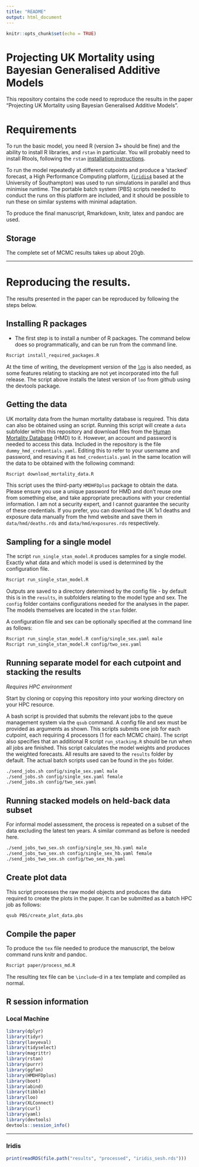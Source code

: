 ```yaml
---
title: "README"
output: html_document
---
```


```r
knitr::opts_chunk$set(echo = TRUE)
```

# Projecting UK Mortality using Bayesian Generalised Additive Models

This repository contains the code need to reproduce the results in the paper "Projecting UK Mortality using Bayesian Generalised Additive Models". 

# Requirements

To run the basic model, you need R (version 3+ should be fine) and the ability to install R libraries, and `rstan` in particular. You will probably need to install Rtools, following the `rstan` [installation instructions](https://github.com/stan-dev/rstan/wiki/Installing-RStan-on-Windows). 

To run the model repeatedly at different cutpoints and produce a 'stacked' forecast, a High Performance Computing platform, ([`iridis4`](https://www.southampton.ac.uk/isolutions/staff/iridis.page) based at the University of Southampton) was used to run simulations in parallel and thus minimise runtime. The portable batch system (PBS) scripts needed to conduct the runs on this platform are included, and it should be possible to run these on similar systems with minimal adaptation.

To produce the final manuscript, Rmarkdown, knitr, latex and pandoc are used.

## Storage
The complete set of MCMC results takes up about 20gb.

---

# Reproducing the results.

The results presented in the paper can be reproduced by following the steps below. 

## Installing R packages
- The first step is to install a number of R packages. The command below does so programmatically, and can be run from the command line.
```bash
Rscript install_required_packages.R
```
At the time of writing, the development version of the [`loo`](https://github.com/stan-dev/loo) is also needed, as some features relating to stacking are not yet incorporated into the full release. The script above installs the latest version of `loo` from github using the devtools package.

## Getting the data
UK mortality data from the human mortality database is required. This data can also be obtained using an script. Running this script will create a `data` subfolder within this repository and download files from the [Human Mortality Database](http://www.mortality.org/) (HMD) to it. However, an account and password is needed to access this data. Included in the repository is the file `dummy_hmd_credentials.yaml`. Editing this to refer to your username and password, and resaving it as `hmd_credentials.yaml` in the same location will the data to be obtained with the following command: 

```bash
Rscript download_mortality_data.R
```
This script uses the third-party `HMDHFDplus` package to obtain the data. Please ensure you use a unique password for HMD and don't reuse one from something else, and take appropriate precautions with your credential information. I am not a security expert, and I cannot guarantee the security of these credentials. If you prefer, you can download the UK 1x1 deaths and exposure data manually from the hmd website and save them in `data/hmd/deaths.rds` and `data/hmd/exposures.rds` respectively.

## Sampling for a single model

The script `run_single_stan_model.R` produces samples for a single model. 
Exactly what data and which model is used is determined by the configuration file.

```bash
Rscript run_single_stan_model.R
```
Outputs are saved to a directory determined by the config file - by default this is in the `results`, in subfolders relating to the model type and sex.
The `config` folder contains configurations needed for the analyses in the paper.
The models themselves are located in the `stan` folder. 

A configuration file and sex can be optionally specified at the command line as follows:
```bash
Rscript run_single_stan_model.R config/single_sex.yaml male
Rscript run_single_stan_model.R config/two_sex.yaml
```


## Running separate model for each cutpoint and stacking the results

_Requires HPC environment_

Start by cloning or copying this repository into your working directory on your HPC resource.

A bash script is provided that submits the relevant jobs to the queue management system via the `qsub` command. A config file and sex must be provided as arguments as shown. This scripts submits one job for each cutpoint, each requiring 4 processors (1 for each MCMC chain). The script also specifies that an additional R script `run_stacking.R` should be run when all jobs are finished. This script calculates the model weights and produces the weighted forecasts. All results are saved to the `results` folder by default. The actual batch scripts used can be found in the `pbs` folder.

```bash
./send_jobs.sh config/single_sex.yaml male
./send_jobs.sh config/single_sex.yaml female
./send_jobs.sh config/two_sex.yaml
```

## Running stacked models on held-back data subset
For informal model assessment, the process is repeated on a subset of the data excluding the latest ten years. A similar command as before is needed here.

```bash
./send_jobs_two_sex.sh config/single_sex_hb.yaml male
./send_jobs_two_sex.sh config/single_sex_hb.yaml female
./send_jobs_two_sex.sh config/two_sex_hb.yaml
```

## Create plot data
This script processes the raw model objects and produces the data required to create the plots in the paper. It can be submitted as a batch HPC job as follows:

```bash
qsub PBS/create_plot_data.pbs
```

## Compile the paper
To produce the `tex` file needed to produce the manuscript, the below command runs knitr and pandoc.

```bash
Rscript paper/process_md.R
```
The resulting tex file can be `\include`-d in a tex template and compiled as normal.


## R session information

### Local Machine
```r
library(dplyr)
library(tidyr)
library(lavyeval)
library(tidyselect)
library(magrittr)
library(rstan)
library(purrr)
library(ggfan)
library(HMDHFDplus)
library(boot)
library(abind)
library(tibble)
library(loo)
library(XLConnect)
library(curl)
library(yaml)
library(devtools)
devtools::session_info()
```


----

### Iridis

```r
print(readRDS(file.path("results", "processed", "iridis_sesh.rds")))
```